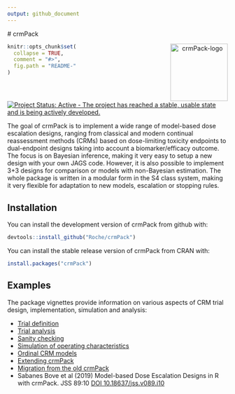 ```yaml
---
output: github_document
---
```


<!-- markdownlint-disable-file -->
<!-- README.md is generated from README.Rmd. Please edit that file -->

# crmPack <p align="center"> <img src='man/figures/logo.png' align="right" height="131.5" alt="crmPack-logo"/> </p>

```r
knitr::opts_chunk$set(
  collapse = TRUE,
  comment = "#>",
  fig.path = "README-"
)
```

[![Project Status: Active - The project has reached a stable, usable state and is being actively developed.](https://www.repostatus.org/badges/latest/active.svg)](https://www.repostatus.org/#active)
\

The goal of crmPack is to implement a wide range of model-based dose
escalation designs, ranging from classical and modern continual
reassessment methods (CRMs) based on dose-limiting toxicity endpoints to
dual-endpoint designs taking into account a biomarker/efficacy outcome. The
focus is on Bayesian inference, making it very easy to setup a new design
with your own JAGS code. However, it is also possible to implement 3+3
designs for comparison or models with non-Bayesian estimation. The whole
package is written in a modular form in the S4 class system, making it very
flexible for adaptation to new models, escalation or stopping rules.

## Installation

You can install the development version of crmPack from github with:

```r
devtools::install_github("Roche/crmPack")
```

You can install the stable release version of crmPack from CRAN with:

```r
install.packages("crmPack")
```

## Examples

The package vignettes provide information on various aspects of CRM trial design, implementation, simulation and analysis:

* [Trial definition](https://roche.github.io/crmPack/main/articles/trial_definition.html)
* [Trial analysis](https://roche.github.io/crmPack/main/articles/trial_analysis.html)
* [Sanity checking](https://roche.github.io/crmPack/main/articles/trial_sanity_checks.html)
* [Simulation of operating characteristics](https://roche.github.io/crmPack/main/articles/trial_simulation.html)
* [Ordinal CRM models](https://roche.github.io/crmPack/main/articles/ordinal_crm.html)
* [Extending crmPack](https://roche.github.io/crmPack/main/articles/parallel_computing_with_extensions.html)
* [Migration from the old crmPack](https://roche.github.io/crmPack/main/articles/migration_from_the_old_crmPack.html)
* Sabanes Bove et al (2019)  Model-based Dose Escalation Designs in R with crmPack. JSS 89:10 [DOI 10.18637/jss.v089.i10](https://www.jstatsoft.org/article/view/v089i10)
